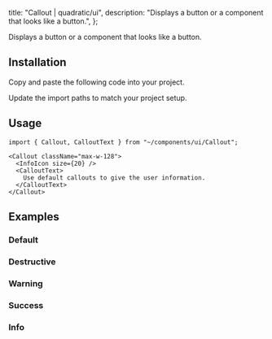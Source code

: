 
  title: "Callout | quadratic/ui",
  description: "Displays a button or a component that looks like a button.",
};

<Title>Callout</Title>
<Description>Displays a button or a component that looks like a button.</Description>
<ComponentPreview id="callout" />

## Installation
<Steps>

<StepTitle>Copy and paste the following code into your project.</StepTitle>
<StepContent>
<FileSource id="callout" />
</StepContent>

<StepTitle>Update the import paths to match your project setup.</StepTitle>

</Steps>

## Usage
```tsx
import { Callout, CalloutText } from "~/components/ui/Callout";
```
```tsx
<Callout className="max-w-128">
  <InfoIcon size={20} />
  <CalloutText>
    Use default callouts to give the user information.
  </CalloutText>
</Callout>
```

## Examples

### Default
<ComponentPreview id="callout" />

### Destructive
<ComponentPreview id="calloutDestructive" />

### Warning
<ComponentPreview id="calloutWarning" />

### Success
<ComponentPreview id="calloutSuccess" />

### Info
<ComponentPreview id="calloutInfo" />

<Footer previousLabel="Calendar" previousHref="/docs/components/primitives/calendar" nextLabel="Checkbox" nextHref="/docs/components/primitives/checkbox" />